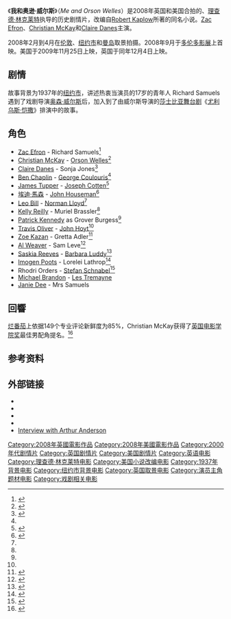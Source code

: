 {{noteTA
|T=zh-tw:星夢傳奇：奧森威爾斯與我;zh-cn:我和奥逊·威尔斯;
|G1=Show
|G2=Movie
|1=zh-tw:星夢傳奇：奧森威爾斯與我;zh-cn:我和奥逊·威尔斯;
}}
{{Infobox film
|name          = Me and Orson Welles
|image         = Me and Orson Welles poster.jpg
|caption       = 电影海报
|director      = [[Richard_Linklater|Richard Linklater]]
|producer      = Ann Carli<br>Richard Linklater<br>[[Marc_Samuelson|Marc Samuelson]]
|writer        = Holly Gent Palmo<br>Vincent Palmo, Jr.
|based on      = {{Based on|''Me and Orson Welles''|[[Robert_Kaplow|Robert Kaplow]]}}
|starring      = [[Zac_Efron|Zac Efron]]<br>[[Christian_McKay|Christian McKay]]<br>[[Claire_Danes|Claire Danes]]<br>[[Ben_Chaplin|Ben Chaplin]]
|music         = [[Michael_J_McEvoy|Michael J McEvoy]]
|cinematography= [[Dick_Pope_(cinematographer)|Dick Pope]]
|editing       = [[Sandra_Adair|Sandra Adair]]
|studio        = [[Madman_Entertainment|Madman Entertainment]]
|distributor   = [[Freestyle_Releasing|Freestyle Releasing]]<br>[[Warner_Bros.|Warner Bros.]]
|released      = {{Film date|2008|09|05|[[多伦多影展|多伦多影展]]|2009|11|25|United States|2009|12|04|United Kingdom}}
|runtime       = 113 分钟<!--Theatrical runtime: 113:32--><ref>{{cite web|title=''ME AND ORSON WELLES'' (12A)|url=http://www.bbfc.co.uk/releases/me-and-orson-welles-2009-0|work=[[British_Board_of_Film_Classification|British Board of Film Classification]]|date=2009-07-09|accessdate=2013-03-17|archive-date=2016-03-05|archive-url=https://web.archive.org/web/20160305075943/http://www.bbfc.co.uk/releases/me-and-orson-welles-2009-0|dead-url=no}}</ref>
|country       = 英国<br>美国
|language      = 英语
|budget        = $2500万<ref name="bom"/>
|gross         = $2,336,172<ref name="bom">{{cite web|url=http://www.boxofficemojo.com/movies/?id=meandorsonwelles.htm|publisher=[[Box_Office_Mojo|Box Office Mojo]]|accessdate=2010-02-01|title=Me and Orson Welles (2009) - Box Office Mojo|archive-date=2019-08-09|archive-url=https://web.archive.org/web/20190809091556/https://www.boxofficemojo.com/movies/?id=meandorsonwelles.htm|dead-url=no}}</ref>
}}
《'''我和奥逊·威尔斯'''》（''Me and Orson Welles''）是2008年英国和美国合拍的、[[理查德·林克莱特|理查德·林克莱特]]执导的历史剧情片，改编自[[Robert_Kaplow|Robert Kaplow]]所著的同名小说。[[Zac_Efron|Zac Efron]]、[[Christian_McKay|Christian McKay]]和[[Claire_Danes|Claire Danes]]主演。

2008年2月到4月在[[伦敦|伦敦]]、[[纽约市|纽约市]]和[[曼岛|曼岛]]取景拍摄。2008年9月于[[多伦多影展|多伦多影展]]上首映。美国于2009年11月25日上映，英国于同年12月4日上映。

==剧情==
故事背景为1937年的[[纽约市|纽约市]]，讲述热衷当演员的17岁的青年人 Richard Samuels 遇到了戏剧导演[[奥森·威尔斯|奥森·威尔斯]]后，加入到了由威尔斯导演的[[莎士比亚|莎士比亚]][[舞台剧|舞台剧]]《[[尤利乌斯·恺撒|尤利乌斯·恺撒]]》排演中的故事。

==角色==
*[[Zac_Efron|Zac Efron]] - Richard Samuels<ref name=ew>{{cite web|url=http://www.ew.com/ew/article/0,,20172519,00.html|title=Zac Efron in 'Me and Orson Welles'|accessdate=2008-05-30|date=2008-01-18|publisher=''[[Entertainment_Weekly|Entertainment Weekly]]''|archive-date=2013-10-02|archive-url=https://web.archive.org/web/20131002074031/http://www.ew.com/ew/article/0,,20172519,00.html|dead-url=no}}</ref>
*[[Christian_McKay|Christian McKay]] - [[Orson_Welles|Orson Welles]]<ref name=eonline>{{cite web|url=http://www.eonline.com/news/article/index.jsp?uuid=3639b091-59fd-4372-9177-207ac243f85d&entry=index|title=Zac Efron Gets Schooled by Orson Welles|accessdate=2008-05-30|author=Finn, Natalie|year=2008|publisher=[[E!|E!]]|deadurl=yes|archiveurl=https://web.archive.org/web/20080611131910/http://www.eonline.com/news/article/index.jsp?uuid=3639b091-59fd-4372-9177-207ac243f85d&entry=index|archivedate=2008-06-11}}</ref>
*[[Claire_Danes|Claire Danes]] - Sonja Jones<ref name=variety>{{cite news|url=http://www.variety.com/article/VR1117979930.html?categoryid=19&cs=1|title=Claire Danes joins Linklater film|accessdate=2008-05-30|author=Dawtrey, Adam|date=2008-01-31|publisher=''Variety''|archive-date=2008-12-22|archive-url=https://web.archive.org/web/20081222165452/http://www.variety.com/article/VR1117979930.html?categoryid=19&cs=1|dead-url=no}}</ref>
*[[Ben_Chaplin|Ben Chaplin]] - [[George_Coulouris|George Coulouris]]<ref name=eonline/>
*[[James_Tupper|James Tupper]] - [[Joseph_Cotten|Joseph Cotten]]<ref name=iom>{{cite web|url=http://www.iomtoday.co.im/news/Actor-James-Tupper-to-sample.3859631.jp|title=Actor James Tupper to sample Isle of Man scenery|accessdate=2008-05-30|date=2008-03-10|publisher=''Isle of Man Today''|deadurl=yes|archiveurl=https://web.archive.org/web/20080424122953/http://www.iomtoday.co.im/news/Actor-James-Tupper-to-sample.3859631.jp|archivedate=2008-04-24}}</ref>
*[[埃迪·馬森|埃迪·馬森]] - [[John_Houseman|John Houseman]]<ref name=soon>{{cite web|url=http://www.comingsoon.net/news/movienews.php?id=41660|title=Efron's Me & Orson Welles to Start Filming|accessdate=2008-05-30|date=2008-02-05|publisher=ComingSoon.net|archive-date=2013-12-31|archive-url=https://web.archive.org/web/20131231185136/http://www.comingsoon.net/news/movienews.php?id=41660|dead-url=no}}</ref>
*[[Leo_Bill|Leo Bill]] - [[Norman_Lloyd_(actor)|Norman Lloyd]]<ref name=soon/>
*[[Kelly_Reilly|Kelly Reilly]] - Muriel Brassler<ref name=soon/>
*[[Patrick_Kennedy_(British_actor)|Patrick Kennedy]] as Grover Burgess<ref name=soon/>
*[[Travis_Oliver|Travis Oliver]] - [[John_Hoyt|John Hoyt]]<ref name=soon/>
*[[Zoe_Kazan|Zoe Kazan]] - Gretta Adler<ref>{{cite news|url=http://www.latimes.com/entertainment/news/movies/la-et-kazan27-2008dec27,0,1599447.story|title='Revolutionary Road's' Zoe Kazan bucks family tradition|accessdate=2008-12-28|date=2008-12-27|publisher=''[[Los_Angeles_Times|Los Angeles Times]]''|author=King, Susan|archive-date=2009-03-12|archive-url=https://web.archive.org/web/20090312075950/http://www.latimes.com/entertainment/news/movies/la-et-kazan27-2008dec27,0,1599447.story|dead-url=no}}</ref>
*[[Al_Weaver|Al Weaver]] - Sam Leve<ref>{{cite web|url=http://www.playbill.com/news/article/125717.html|title=London's Arts Theatre to Reopen with Stage Adaptation of Gardner McKay's Toyer|accessdate=2009-01-30|date=2009-01-28|publisher=''[[Playbill|Playbill]]''|author=Shenton, Mark|deadurl=yes|archiveurl=https://archive.is/20120630071645/http://www.playbill.com/news/article/125717.html|archivedate=2012-06-30}}</ref>
*[[Saskia_Reeves|Saskia Reeves]] - [[Barbara_Luddy|Barbara Luddy]]<ref>{{cite web|url=http://www.zefron.com/forum/showthread.php?t=82544|title="Me and Orson Welles" production notes (spoilers)|accessdate=2009-02-10|date=2008-09-07|publisher=zefron.com|archive-date=2011-09-29|archive-url=https://web.archive.org/web/20110929031344/http://www.zefron.com/forum/showthread.php?t=82544|dead-url=no}}</ref>
*[[Imogen_Poots|Imogen Poots]] - Lorelei Lathrop<ref>{{cite news|url=http://www.dailymail.co.uk/tvshowbiz/article-1175909/Baz-Bamigboye-Could-Anna-Friel-make-bed-breakfast-sexier-Tiffanys.html|title=Hannah tangles with the sinister side of the web|accessdate=2009-05-02|date=2009-04-30|publisher=''[[Daily_Mail|Daily Mail]]''|author=Bamigboye, Baz|location=London|archive-date=2021-02-11|archive-url=https://web.archive.org/web/20210211204444/https://www.dailymail.co.uk/tvshowbiz/article-1175909/Baz-Bamigboye-Could-Anna-Friel-make-bed-breakfast-sexier-Tiffanys.html|dead-url=no}}</ref>
*Rhodri Orders - [[Stefan_Schnabel|Stefan Schnabel]]<ref>{{Cite web |url=http://www.imdb.com/name/nm3765845/?ref_=tt_cl_t10 |title=存档副本 |access-date=2015-02-26 |archive-date=2015-08-18 |archive-url=https://web.archive.org/web/20150818055816/http://www.imdb.com/name/nm3765845/?ref_=tt_cl_t10 |dead-url=no }}</ref>
*[[Michael_Brandon|Michael Brandon]] - [[Les_Tremayne|Les Tremayne]]
*[[Janie_Dee|Janie Dee]] - Mrs Samuels

== 回響 ==
[[烂番茄|烂番茄]]上依据149个专业评论新鲜度为85%，Christian McKay获得了[[英国电影学院奖|英国电影学院奖]]最佳男配角提名。<ref>{{cite web |url=http://www.visitisleofman.com//viewnews.gov?page=lib/news/ded/iomfilm/meorsonwellessco.xml |title=Me & Orson Welles Scoops Major Bafta Nomination - Isle of Man Film Press Release |accessdate=2014-07-15 |work=www.visitisleofman.com |archive-date=2014-07-20 |archive-url=https://web.archive.org/web/20140720094407/http://www.visitisleofman.com//viewnews.gov?page=lib%2Fnews%2Fded%2Fiomfilm%2Fmeorsonwellessco.xml |dead-url=no }}</ref>

==参考资料==
{{Reflist|2}}

==外部链接==
*{{IMDb title|1175506|Me and Orson Welles}}
*{{mojo title|meandorsonwelles|Me and Orson Welles}}
*{{rotten-tomatoes|1203732|Me and Orson Welles}}
*{{metacritic film|me-and-orson-welles|Me and Orson Welles}}
*[http://www.wellesnet.com/?p=1002 Interview with Arthur Anderson] {{Wayback|url=http://www.wellesnet.com/?p=1002 |date=20120522100655 }}

{{Richard Linklater}}
{{DEFAULTSORT:Me And Orson Welles}}
[[Category:2008年英國電影作品|Category:2008年英國電影作品]]
[[Category:2008年美國電影作品|Category:2008年美國電影作品]]
[[Category:2000年代剧情片|Category:2000年代剧情片]]
[[Category:英国剧情片|Category:英国剧情片]]
[[Category:美国剧情片|Category:美国剧情片]]
[[Category:英语电影|Category:英语电影]]
[[Category:理查德·林克莱特电影|Category:理查德·林克莱特电影]]
[[Category:美国小说改编电影|Category:美国小说改编电影]]
[[Category:1937年背景电影|Category:1937年背景电影]]
[[Category:纽约市背景电影|Category:纽约市背景电影]]
[[Category:英国取景电影|Category:英国取景电影]]
[[Category:演员主角题材电影|Category:演员主角题材电影]]
[[Category:戏剧相关电影|Category:戏剧相关电影]]